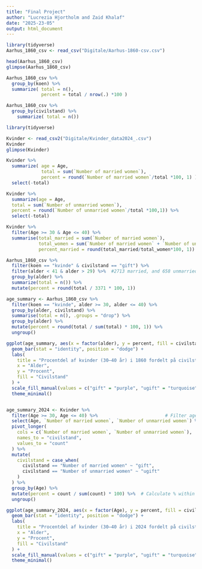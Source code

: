 ---
title: "Final Project"
author: "Lucrezia Hjortholm and Zaid Khalaf"
date: "2025-23-05"
output: html_document
---

```{r load data}
library(tidyverse)
Aarhus_1860_csv <- read_csv("Digitale/Aarhus-1860-csv.csv")

head(Aarhus_1860_csv)
glimpse(Aarhus_1860_csv)
```


```{r}
Aarhus_1860_csv %>% 
  group_by(koen) %>% 
  summarize( total = n(),
             percent = total / nrow(.) *100 )
```

```{r}
Aarhus_1860_csv %>% 
  group_by(civilstand) %>% 
    summarize( total = n())

```


```{r setup, include=TRUE}
library(tidyverse)

Kvinder <- read_csv2("Digitale/Kvinder_data2024_.csv")
Kvinder
glimpse(Kvinder)
```


```{r}
Kvinder %>% 
  summarize( age = Age,
             total = sum(`Number of married women`),
             percent = round(`Number of married women`/total *100, 1) ) %>% 
  select(-total)
```

```{r}
Kvinder %>% 
  summarize(age = Age,
  total = sum(`Number of unmarried women`),
  percent = round(`Number of unmarried women`/total *100,1)) %>% 
  select(-total)
```
```{r}
Kvinder %>%
  filter(Age >= 30 & Age <= 40) %>%
  summarise(total_married = sum(`Number of married women`),
            total_women = sum(`Number of married women` + `Number of unmarried women`),
            percent_married = round(total_married/total_women*100, 1))
```


```{r}
Aarhus_1860_csv %>% 
  filter(koen == "kvinde" & civilstand == "gift") %>%
  filter(alder < 41 & alder > 29) %>%  #2713 married, and 658 unmarried
  group_by(alder) %>% 
  summarize(total = n()) %>%
  mutate(percent = round(total / 3371 * 100, 1))

```


```{r}
age_summary <- Aarhus_1860_csv %>%
  filter(koen == "kvinde", alder >= 30, alder <= 40) %>%
  group_by(alder, civilstand) %>%
  summarise(total = n(), .groups = "drop") %>%
  group_by(alder) %>%
  mutate(percent = round(total / sum(total) * 100, 1)) %>%
  ungroup()
```


```{r pressure, echo=TRUE}

ggplot(age_summary, aes(x = factor(alder), y = percent, fill = civilstand)) +
  geom_bar(stat = "identity", position = "dodge") +
  labs(
    title = "Procentdel af kvinder (30–40 år) i 1860 fordelt på civilstand",
    x = "Alder",
    y = "Procent",
    fill = "Civilstand"
  ) +
  scale_fill_manual(values = c("gift" = "purple", "ugift" = "turquoise")) +
  theme_minimal()



```


```{r}
age_summary_2024 <- Kvinder %>%
  filter(Age >= 30, Age <= 40) %>%                         # Filter age 30-40
  select(Age, `Number of married women`, `Number of unmarried women`) %>%  
  pivot_longer(
    cols = c(`Number of married women`, `Number of unmarried women`),  # Pivot to long format
    names_to = "civilstand",
    values_to = "count"
  ) %>%
  mutate(
    civilstand = case_when(
      civilstand == "Number of married women" ~ "gift",
      civilstand == "Number of unmarried women" ~ "ugift"
    )
  ) %>%
  group_by(Age) %>%
  mutate(percent = count / sum(count) * 100) %>%  # Calculate % within each age
  ungroup()
```



```{r}
ggplot(age_summary_2024, aes(x = factor(Age), y = percent, fill = civilstand)) +
  geom_bar(stat = "identity", position = "dodge") +
  labs(
    title = "Procentdel af kvinder (30–40 år) i 2024 fordelt på civilstand",
    x = "Alder",
    y = "Procent",
    fill = "Civilstand"
  ) +
  scale_fill_manual(values = c("gift" = "purple", "ugift" = "turquoise")) +
  theme_minimal()
```
